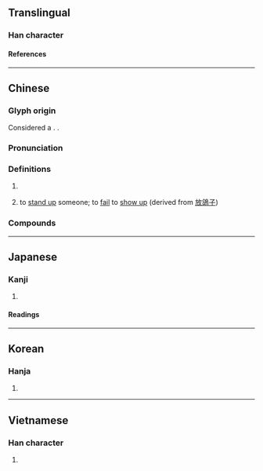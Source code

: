 {{character info/new}}
==Translingual==

===Han character===
{{Han char|rn=30|rad=口|as=05|sn=8|four=64060|canj=RJR|ids=⿰口古}}

====References====
{{Han ref|kx=0185.211|dkj=03522|dj=0405.140|hdz=10598.060|uh=5495}}

----

==Chinese==
{{zh-forms}}

===Glyph origin===
Considered a {{zh-l|後起字}}. {{Han compound|口|古|ls=psc|c1=s|c2=p|t1=mouth}}.

===Pronunciation===
{{zh-pron
|m=gū
|c=gu1
|h=pfs=
|md=
|mn=ml:ko͘
|w=
|mc=y
|oc=y
|cat=n
}}

===Definitions===
{{zh-hanzi}}

# {{n-g|An onomatopoeia.}}
# {{lb|zh|colloquial}} to [[stand up]] someone; to [[fail]] to [[show up]] (derived from [[放鴿子]])

===Compounds===
{{zh-der|咕啉|嘰哩咕嚕|咕咕|冒兒咕冬|叨咕|嘀咕|咕嚕|咕咚咕咚|咕隆|嘰嘰咕咕|嘰咕|咕噥|咕容|咕嚷|唧咕|咕嘟|咕咕唧唧|咕唧|咕咾肉|咕咚|咕咕丟|咕叨|唧唧咕咕|嘀嘀咕咕|磨咕|毛咕|醉貌咕咚|黑咕籠咚}}

----

==Japanese==

===Kanji===
{{ja-kanji|rs=口05}}

# {{defn|lang=ja|sort=口05}}

====Readings====
{{ja-readings|goon=[[こ]] (ko)|kanon=[[こ]] (ko)|kun=[[ぶつぶついう]] (butsubutsuiu)}}

----

==Korean==

===Hanja===
{{ko-hanja|hangeul=고|rv=go|mr=ko}}

# {{defn|lang=ko|sort=口05}}

----

==Vietnamese==

===Han character===
{{vi-hantu|[[cô]], [[cổ]]|rs=口05}}

# {{defn|lang=vi|sort=口05}}